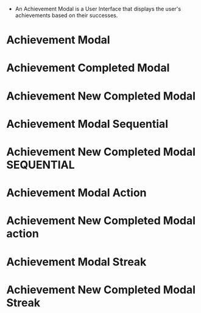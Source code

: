
<Meta title="Achievements/AchievementModal" component={AchievementModal} />

-   An Achievement Modal is a User Interface that displays the user's achievements based on their successes.

# Achievement Modal

<Story name="Achievement Modal">
    <AchievementModal
        title="Name des Lernangebots"
        name="Name des Erfolgs"
        description="Dieser Text muss noch geliefert werden! Wie cool, dass du dich ehrenamtlich engagieren möchtest, indem du Schüler:innen durch Nachhilfeunterricht unterstützt. Um mit der Lernunterstützung zu starten sind mehrere Aktionen nötig. Schließe jetzt den nächsten Schritt ab und komme dem Ziel einer neuen Lernunterstüzung ein Stück näher."
        buttonText="Kontakt aufnehmen"
        achievementState={AchievementState.ACTIVE}
        achievementType={AchievementType.TIERED}
        maxSteps={6}
        currentStep={4}
        actionDescription="Alle Schritte abgeschlossen"
        image={KanufahrtDschungel}
        showModal
    />
</Story>

# Achievement Completed Modal

<Story name="Achievement Completed Modal">
    <AchievementModal
        title="Name des Lernangebots"
        name="Name des Erfolgs"
        description="Dieser Text muss noch geliefert werden! Wie cool, dass du dich ehrenamtlich engagieren möchtest, indem du Schüler:innen durch Nachhilfeunterricht unterstützt. Um mit der Lernunterstützung zu starten sind mehrere Aktionen nötig. Schließe jetzt den nächsten Schritt ab und komme dem Ziel einer neuen Lernunterstüzung ein Stück näher."
        buttonText="Kontakt aufnehmen"
        actionDescription="Alle Schritte abgeschlossen"
        achievementState={AchievementState.COMPLETED}
        achievementType={AchievementType.TIERED}
        maxSteps={6}
        currentStep={6}
        image={KanufahrtDschungel}
        showModal
    />
</Story>

# Achievement New Completed Modal

<Story name="New Achievement Completed Modal">
    <AchievementModal
        title="Name des Lernangebots"
        name="Name des Erfolgs"
        description="Dieser Text muss noch geliefert werden! Wie cool, dass du dich ehrenamtlich engagieren möchtest, indem du Schüler:innen durch Nachhilfeunterricht unterstützt. Um mit der Lernunterstützung zu starten sind mehrere Aktionen nötig. Schließe jetzt den nächsten Schritt ab und komme dem Ziel einer neuen Lernunterstüzung ein Stück näher."
        buttonText="Kontakt aufnehmen"
        achievementState={AchievementState.COMPLETED}
        achievementType={AchievementType.TIERED}
        maxSteps={6}
        currentStep={6}
        image={KanufahrtDschungel}
        newAchievement
        showModal
    />
</Story>

# Achievement Modal Sequential

<Story name="Achievement Modal Sequential">
    <AchievementModal
        title="Name des Lernangebots"
        name="Name des Erfolgs"
        description="Dieser Text muss noch geliefert werden! Wie cool, dass du dich ehrenamtlich engagieren möchtest, indem du Schüler:innen durch Nachhilfeunterricht unterstützt. Um mit der Lernunterstützung zu starten sind mehrere Aktionen nötig. Schließe jetzt den nächsten Schritt ab und komme dem Ziel einer neuen Lernunterstüzung ein Stück näher."
        achievementState={AchievementState.ACTIVE}
        achievementType={AchievementType.SEQUENTIAL}
        steps={[
            {
                description: 'Dieser Text muss noch geliefert werden!',
                isActive: true,
            },
            {
                description: 'Dieser Text muss noch geliefert werden!',
            },
            {
                description: 'Dieser Text muss noch geliefert werden!',
            },
            {
                description: 'Dieser Text muss noch geliefert werden!',
            },
        ]}
        buttonText="Kontakt aufnehmen"
        buttonLink="https://www.google.de"
        image={SequenceExample01}
        showModal
    />
</Story>

# Achievement New Completed Modal SEQUENTIAL

<Story name="New Achievement Completed Modal Sequential">
    <AchievementModal
        title="Name des Lernangebots"
        name="Name des Erfolgs"
        description="Dieser Text muss noch geliefert werden! Wie cool, dass du dich ehrenamtlich engagieren möchtest, indem du Schüler:innen durch Nachhilfeunterricht unterstützt. Um mit der Lernunterstützung zu starten sind mehrere Aktionen nötig. Schließe jetzt den nächsten Schritt ab und komme dem Ziel einer neuen Lernunterstüzung ein Stück näher."
        achievementState={AchievementState.COMPLETED}
        achievementType={AchievementType.SEQUENTIAL}
        steps={[
            {
                description: 'Dieser Text muss noch geliefert werden!',
            },
            {
                description: 'Dieser Text muss noch geliefert werden!',
            },
            {
                description: 'Dieser Text muss noch geliefert werden!',
            },
            {
                description: 'Dieser Text muss noch geliefert werden!',
            },
        ]}
        buttonText="Kontakt aufnehmen"
        buttonLink="https://www.google.de"
        achievedText="Du hast alle Schritte abgeschlossen!"
        image={SequenceExample04}
        newAchievement
        showModal
    />
</Story>

# Achievement Modal Action

<Story name="Achievement Modal Action">
    <AchievementModal
        title="Name des Lernangebots"
        name="Name des Erfolgs"
        description="Dieser Text muss noch geliefert werden! Wie cool, dass du dich ehrenamtlich engagieren möchtest, indem du Schüler:innen durch Nachhilfeunterricht unterstützt. Um mit der Lernunterstützung zu starten sind mehrere Aktionen nötig. Schließe jetzt den nächsten Schritt ab und komme dem Ziel einer neuen Lernunterstüzung ein Stück näher."
        achievementState={AchievementState.ACTIVE}
        achievementType={AchievementType.SEQUENTIAL}
        steps={[
            {
                description: 'Dieser Text muss noch geliefert werden!',
            },
            {
                description: 'Dieser Text muss noch geliefert werden!',
                isActive: true,
            },
            {
                description: 'Dieser Text muss noch geliefert werden!',
            },
        ]}
        actionDescription="Dieser Text muss noch geliefert werden! Wie cool, dass du dich ehrenamtlich engagieren möchtest."
        buttonText="Kontakt aufnehmen"
        buttonLink="https://www.google.de"
        image={KanufahrtDschungel}
        showModal
    />
</Story>

# Achievement New Completed Modal action

<Story name="New Achievement Completed Modal Action">
    <AchievementModal
        title="Name des Lernangebots"
        name="Name des Erfolgs"
        description="Dieser Text muss noch geliefert werden! Wie cool, dass du dich ehrenamtlich engagieren möchtest, indem du Schüler:innen durch Nachhilfeunterricht unterstützt. Um mit der Lernunterstützung zu starten sind mehrere Aktionen nötig. Schließe jetzt den nächsten Schritt ab und komme dem Ziel einer neuen Lernunterstüzung ein Stück näher."
        achievementState={AchievementState.COMPLETED}
        achievementType={AchievementType.SEQUENTIAL}
        steps={[
            {
                description: 'Dieser Text muss noch geliefert werden!',
            },
            {
                description: 'Dieser Text muss noch geliefert werden!',
                isActive: true,
            },
            {
                description: 'Dieser Text muss noch geliefert werden!',
            },
        ]}
        actionDescription="Dieser Text muss noch geliefert werden! Wie cool, dass du dich ehrenamtlich engagieren möchtest."
        buttonText="Kontakt aufnehmen"
        buttonLink="https://www.google.de"
        image={KanufahrtDschungel}
        newAchievement
        showModal
    />
</Story>

# Achievement Modal Streak

<Story name="Achievement Modal Streak">
    <AchievementModal
        title="Name des Lernangebots"
        name="Name des Erfolgs"
        description="Dieser Text muss noch geliefert werden! Wie cool, dass du dich ehrenamtlich engagieren möchtest, indem du Schüler:innen durch Nachhilfeunterricht unterstützt. Um mit der Lernunterstützung zu starten sind mehrere Aktionen nötig. Schließe jetzt den nächsten Schritt ab und komme dem Ziel einer neuen Lernunterstüzung ein Stück näher."
        achievementState={AchievementState.ACTIVE}
        achievementType={AchievementType.STREAK}
        maxSteps={16}
        currentStep={5}
        actionDescription="Dieser Text muss noch geliefert werden! Wie cool, dass du dich ehrenamtlich engagieren möchtest."
        image={ExampleStreakImage}
        showModal
    />
</Story>

# Achievement New Completed Modal Streak

<Story name="New Achievement Completed Modal Streak">
    <AchievementModal
        title="Name des Lernangebots"
        name="Name des Erfolgs"
        description="Dieser Text muss noch geliefert werden! Wie cool, dass du dich ehrenamtlich engagieren möchtest, indem du Schüler:innen durch Nachhilfeunterricht unterstützt. Um mit der Lernunterstützung zu starten sind mehrere Aktionen nötig. Schließe jetzt den nächsten Schritt ab und komme dem Ziel einer neuen Lernunterstüzung ein Stück näher."
        achievementState={AchievementState.COMPLETED}
        achievementType={AchievementType.STREAK}
        maxSteps={27}
        currentStep={27}
        actionDescription="Dieser Text muss noch geliefert werden! Wie cool, dass du dich ehrenamtlich engagieren möchtest."
        image={ExampleStreakImageRecord}
        newAchievement
        showModal
    />
</Story>
